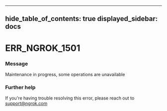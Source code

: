 

---
hide_table_of_contents: true
displayed_sidebar: docs
---


# ERR_NGROK_1501

### Message
Maintenance in progress, some operations are unavailable

<ErrorDetails />



### Further help
If you're having trouble resolving this error, please reach out to [support@ngrok.com](mailto:support@ngrok.com?subject=Help%20with%20ERR_NGROK_1501)

